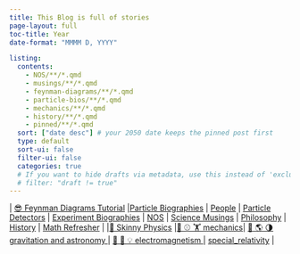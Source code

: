 ```yaml
---
title: This Blog is full of stories
page-layout: full
toc-title: Year
date-format: "MMMM D, YYYY"

listing:
  contents:
    - NOS/**/*.qmd
    - musings/**/*.qmd
    - feynman-diagrams/**/*.qmd
    - particle-bios/**/*.qmd
    - mechanics/**/*.qmd
    - history/**/*.qmd
    - pinned/**/*.qmd
  sort: ["date desc"] # your 2050 date keeps the pinned post first
  type: default
  sort-ui: false
  filter-ui: false
  categories: true
  # If you want to hide drafts via metadata, use this instead of 'exclude'
  # filter: "draft != true"
---
```


::: {.small-links}
\| <a href="https://chipbrock.github.io/FeynmanDiagramsEveryone/" target="_blank" rel="noopener">😎 Feynman Diagrams Tutorial</a>
\|[Particle Biographies](./particle-bios/index.html) \| [People](./math/index.html) \|
[Particle Detectors](./math/index.html) \| [Experiment Biographies](./math/index.html)
\| [NOS](./NOS/index.html) \| [Science Musings](./math/index.html) \| [Philosophy](./math/index.html) \| [History](./history/index.html)
\| [Math Refresher](./math/index.html) \| \|<a href="https://chipbrock.github.io/SkinnyPhysics/" target="_blank" rel="noopener">💪 Skinny Physics</a> \|<a href="https://chipbrock.github.io/SkinnyPhysics/mechanics/" target="_blank" rel="noopener">🚚 ⚾️ 🏋️‍ mechanics</a>\| <a href="https://chipbrock.github.io/SkinnyPhysics/gravitation/" target="_blank" rel="noopener">🌝 🌎 🌗 gravitation and astronomy </a> \| <a href="https://chipbrock.github.io/SkinnyPhysics/electromagnetism/" target="_blank" rel="noopener">🧲 📡 💡 electromagnetism </a>  \| [special_relativity](./special_relativity/index.html) \|
:::

<script>
document.addEventListener('DOMContentLoaded', () => {
  // Find the blog card by its title link (built file name)
  const link = document.querySelector('.quarto-listing a[href*="about_blog.html"]');
  if (!link) return;

  // Quarto's listing rows are usually a .row containing left date + right card
  const row = link.closest('.row, .listing-item, li, article, section, div');
  if (!row) return;

  // Hide any date UI within that row (covers multiple themes/layouts)
  row.querySelectorAll('.date, .listing-date, .quarto-title-meta, .quarto-title-meta-contents, .quarto-title-meta-heading').forEach(el => {
    el.style.display = 'none';
  });

  // In some themes the left date column is a narrow col; hide it too if present
  const leftCol = row.querySelector('.col-auto, .col-2, .g-col-2');
  if (leftCol) leftCol.style.display = 'none';
});
</script>

<br>
